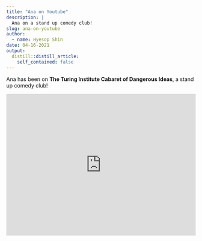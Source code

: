 ```yaml
---
title: "Ana on Youtube"
description: |
  Ana on a stand up comedy club!
slug: ana-on-youtube
author:
  - name: Hyesop Shin
date: 04-16-2021
output:
  distill::distill_article:
    self_contained: false
---
```


Ana has been on **The Turing Institute Cabaret of Dangerous Ideas**, a stand up comedy club!

<iframe width="504" height="378" src="https://www.youtube.com/embed/reOMyLafUVY" title="YouTube video player" frameborder="0" allow="accelerometer; autoplay; clipboard-write; encrypted-media; gyroscope; picture-in-picture" allowfullscreen></iframe>

